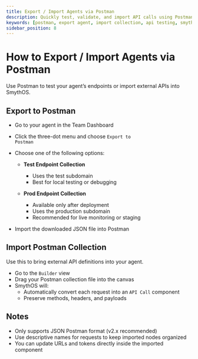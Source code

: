 ```yaml
---
title: Export / Import Agents via Postman
description: Quickly test, validate, and import API calls using Postman in your SmythOS workflow.
keywords: [postman, export agent, import collection, api testing, smythos postman integration]
sidebar_position: 8
---
```


# How to Export / Import Agents via Postman

Use Postman to test your agent’s endpoints or import external APIs into SmythOS.

<Spacer size="md" />

## Export to Postman

- Go to your agent in the Team Dashboard
- Click the three-dot menu and choose <code>Export to Postman</code>
- Choose one of the following options:

  - **Test Endpoint Collection**
    - Uses the test subdomain
    - Best for local testing or debugging

  - **Prod Endpoint Collection**
    - Available only after deployment
    - Uses the production subdomain
    - Recommended for live monitoring or staging

- Import the downloaded JSON file into Postman

<Arcade src="https://demo.arcade.software/CI0fMYdVuulWQlXdLHHo?embed&embed_mobile=tab&embed_desktop=inline&show_copy_link=true" title="Export Agent to Postman | SmythOS" />

<Spacer size="md" />

## Import Postman Collection

Use this to bring external API definitions into your agent.

- Go to the <code>Builder</code> view
- Drag your Postman collection file into the canvas
- SmythOS will:
  - Automatically convert each request into an <code>API Call</code> component
  - Preserve methods, headers, and payloads

<Arcade src="https://demo.arcade.software/GTrFqGZF3az6Z128wTrU?embed&embed_mobile=tab&embed_desktop=inline&show_copy_link=true" title="Import Postman Collection | SmythOS" />

<Spacer size="md" />

## Notes

- Only supports JSON Postman format (v2.x recommended)
- Use descriptive names for requests to keep imported nodes organized
- You can update URLs and tokens directly inside the imported component
